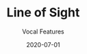 ---
title: Line of Sight
subtitle: Vocal Features
credits: ["Composition: 2TD, Voia", "Mix: 2TD", "Master: 2TD", "Vocals: Voia", "Art: Ghost Snacks"]
release: true
description: 'Voia features on 2TDs somber, emotive yet powerful futuristic drum and bass track on "Line of Sight."'
soundcloudSrc: https://w.soundcloud.com/player/?url=https%3A//api.soundcloud.com/tracks/865776259&color=%2354b45c&auto_play=false&hide_related=false&show_comments=true&show_user=true&show_reposts=false&show_teaser=true
imageSrc: ./cover.png
imageSrcAlt: A random image
links: ['https://music.apple.com/us/album/line-of-sight-single/1692189954', 'https://voia.bandcamp.com/album/line-of-sight', 'https://open.spotify.com/track/02YVxWNXT7TUPyxNfNZNqp?si=3e52b5ec28974143', 'https://music.amazon.com/albums/B0C7RHD2L7']
rank: 1
date: 2020-07-01

---